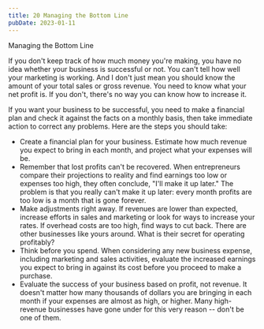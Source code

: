 ```yaml
---
title: 20 Managing the Bottom Line
pubDate: 2023-01-11
---
```


Managing the Bottom Line


If you don't keep track of how much money you're making, you have no idea whether your business is successful or not. You can't tell how well your marketing is working. And I don't just mean you should know the amount of your total sales or gross revenue. You need to know what your net profit is. If you don't, there's no way you can know how to increase it. 

If you want your business to be successful, you need to make a financial plan and check it against the facts on a monthly basis, then take immediate action to correct any problems. Here are the steps you should take: 

* Create a financial plan for your business. Estimate how much revenue you expect to bring in each month, and project what your expenses will be. 
* Remember that lost profits can't be recovered. When entrepreneurs compare their projections to reality and find earnings too low or expenses too high, they often conclude, "I'll make it up later." The problem is that you really can't make it up later: every month profits are too low is a month that is gone forever. 
* Make adjustments right away. If revenues are lower than expected, increase efforts in sales and marketing or look for ways to increase your rates. If overhead costs are too high, find ways to cut back. There are other businesses like yours around. What is their secret for operating profitably? 
* Think before you spend. When considering any new business expense, including marketing and sales activities, evaluate the increased earnings you expect to bring in against its cost before you proceed to make a purchase. 
* Evaluate the success of your business based on profit, not revenue. It doesn't matter how many thousands of dollars you are bringing in each month if your expenses are almost as high, or higher. Many high-revenue businesses have gone under for this very reason -- don't be one of them.